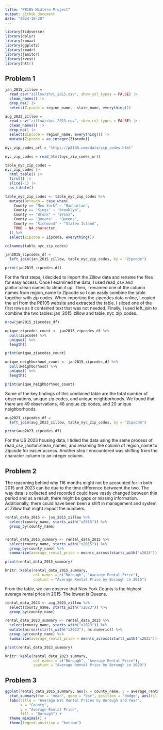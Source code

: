 ```yaml
---
title: "P8105 Midterm Project"
output: github_document
date: "2024-10-20"
---
```


```r
library(tidyverse)
library(dplyr)
library(rnoaa)
library(ggplot2)
library(readr)
library(janitor)
library(rvest)
library(httr)
```

## Problem 1 
```r
jan_2015_zillow = 
  read_csv("zillow/zhvi_2015.csv", show_col_types = FALSE) |>
  clean_names() |>
  drop_na() |>
  select(Zipcode = region_name, -state_name, everything()) 
```

```r
aug_2023_zillow = 
  read_csv("zillow/zhvi_2023.csv", show_col_types = FALSE) |>
  clean_names() |>
  drop_na() |>
  select(Zipcode = region_name, everything()) |>
  mutate(Zipcode = as.integer(Zipcode))
```

```r
nyc_zip_codes_url = "https://p8105.com/data/zip_codes.html"

nyc_zip_codes = read_html(nyc_zip_codes_url)

table_nyc_zip_codes = 
nyc_zip_codes |>
  html_table() |>
  first() |>
  slice(-1) |>
  as_tibble()
```

```r
table_nyc_zip_codes <- table_nyc_zip_codes %>%
  mutate(Borough = case_when(
    County == "New York" ~ "Manhattan",
    County == "Kings" ~ "Brooklyn",
    County == "Bronx" ~ "Bronx",
    County == "Queens" ~ "Queens",
    County == "Richmond" ~ "Staten Island", 
    TRUE ~ NA_character_
  )) %>%
  select(Zipcode = Zipcode, everything())

colnames(table_nyc_zip_codes)

jan2015_zipcodes_df = 
  left_join(jan_2015_zillow, table_nyc_zip_codes, by = "Zipcode")

print(jan2015_zipcodes_df)
```

For the first steps, I decided to import the Zillow data and rename the files for easy access. Once I examined the data, I used read_csv and janitor::clean names to clean it up. Then, I renamed one of the column names from region_name to Zipcode so I can easily combine the table together with zip codes. When importing the zipcodes data online, I copied the url from the P8105 website and extracted the table. I sliced one of the first rows as it contained text that was not needed. Finally, I used left_join to combine the two tables: jan_2015_zillow and table_nyc_zip_codes. 

```r
nrow(jan2015_zipcodes_df) 

unique_zipcodes_count <- jan2015_zipcodes_df %>%
  pull(Zipcode) %>%
  unique() %>%
  length()

print(unique_zipcodes_count)

unique_neighborhood_count <- jan2015_zipcodes_df %>%
  pull(Neighborhood) %>%
  unique() %>%
  length()

print(unique_neighborhood_count)
```
 Some of the key findings of this combined table are the total number of observations, unique zip codes, and unique neighborhoods. We found that there are 49 observations, 48 unqiue zip codes, and 20 unique neighborhoods. 
 
```r
aug2023_zipcodes_df = 
  left_join(aug_2023_zillow, table_nyc_zip_codes, by = "Zipcode")

print(aug2023_zipcodes_df)
```
 
For the US 2023 housing data, I tidied the data using the same process of read_csv, janitor::clean_names, and renaming the column of region_name to Zipcode for easier access. Another step I encountered was shifting from the character column to an integer column. 

## Problem 2 
The reasoning behind why 116 months might not be accounted for in both 2015 and 2023 can be due to the time difference betweent the two. The way data is collected and recorded could have vastly changed between this period and as a result, there might be gaps or missing information. Additionally, there could have been been a shift in management and system at Zillow that might impact the numbers. 


```r
rental_data_2015 <- jan_2015_zillow %>%
  select(county_name, starts_with("x2015")) %>%
  group_by(county_name)


rental_data_2015_summary <- rental_data_2015 %>%
  select(county_name, starts_with("x2015")) %>%
  group_by(county_name) %>%
  summarize(average_rental_price = mean(c_across(starts_with("x2015")), na.rm = TRUE)) 

print(rental_data_2015_summary)

knitr::kable(rental_data_2015_summary, 
             col.names = c("Borough", "Average Rental Price"),
             caption = "Average Rental Price by Borough in 2015")
```

From the table, we can observe that New York County is the highest average rental price in 2015. The lowest is Queens. 

```r
rental_data_2023 <- aug_2023_zillow %>%
  select(county_name, starts_with("x2023")) %>%
  group_by(county_name)

rental_data_2023_summary <- rental_data_2023 %>%
  select(county_name, starts_with("x2023")) %>%
  mutate(across(starts_with("x2023"), as.numeric)) %>%  
  group_by(county_name) %>%
  summarize(average_rental_price = mean(c_across(starts_with("x2023")), na.rm = TRUE), .groups = "drop")

print(rental_data_2023_summary)

knitr::kable(rental_data_2023_summary, 
             col.names = c("Borough", "Average Rental Price"),
             caption = "Average Rental Price by Borough in 2023")
```


## Problem 3

```r
ggplot(rental_data_2015_summary, aes(x = county_name, y = average_rental_price)) +
  stat_summary(fun = "mean", geom = "bar", position = "dodge", aes(fill = county_name)) +  
  labs(title = "Average NYC Rental Prices by Borough and Year",
       x = "County",
       y = "Average Rental Price",
       fill = "Borough") +
  theme_minimal() +
  theme(legend.position = "bottom")
```



